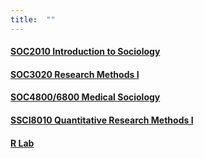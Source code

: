 ```yaml
---
title:  ""
---
```


#### [SOC2010 Introduction to Sociology]()

#### [SOC3020 Research Methods I]()

#### [SOC4800/6800 Medical Sociology]()

#### [SSCI8010 Quantitative Research Methods I]()

#### [R Lab](W2_data_prep_lab.html)